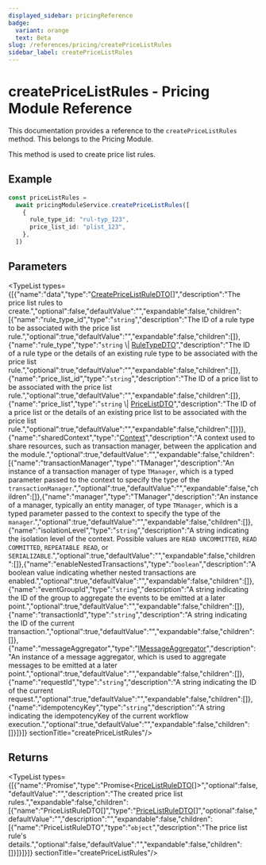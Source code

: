 ```yaml
---
displayed_sidebar: pricingReference
badge:
  variant: orange
  text: Beta
slug: /references/pricing/createPriceListRules
sidebar_label: createPriceListRules
---
```



# createPriceListRules - Pricing Module Reference

This documentation provides a reference to the `createPriceListRules` method. This belongs to the Pricing Module.

This method is used to create price list rules.

## Example

```ts
const priceListRules =
  await pricingModuleService.createPriceListRules([
    {
      rule_type_id: "rul-typ_123",
      price_list_id: "plist_123",
    },
  ])
```

## Parameters

<TypeList types={[{"name":"data","type":"[CreatePriceListRuleDTO](../../interfaces/pricing.CreatePriceListRuleDTO.mdx)[]","description":"The price list rules to create.","optional":false,"defaultValue":"","expandable":false,"children":[{"name":"rule_type_id","type":"`string`","description":"The ID of a rule type to be associated with the price list rule.","optional":true,"defaultValue":"","expandable":false,"children":[]},{"name":"rule_type","type":"`string` \\| [RuleTypeDTO](../../interfaces/pricing.RuleTypeDTO.mdx)","description":"The ID of a rule type or the details of an existing rule type to be associated with the price list rule.","optional":true,"defaultValue":"","expandable":false,"children":[]},{"name":"price_list_id","type":"`string`","description":"The ID of a price list to be associated with the price list rule.","optional":true,"defaultValue":"","expandable":false,"children":[]},{"name":"price_list","type":"`string` \\| [PriceListDTO](../../interfaces/pricing.PriceListDTO.mdx)","description":"The ID of a price list or the details of an existing price list to be associated with the price list rule.","optional":true,"defaultValue":"","expandable":false,"children":[]}]},{"name":"sharedContext","type":"[Context](../../interfaces/pricing.Context.mdx)","description":"A context used to share resources, such as transaction manager, between the application and the module.","optional":true,"defaultValue":"","expandable":false,"children":[{"name":"transactionManager","type":"TManager","description":"An instance of a transaction manager of type `TManager`, which is a typed parameter passed to the context to specify the type of the `transactionManager`.","optional":true,"defaultValue":"","expandable":false,"children":[]},{"name":"manager","type":"TManager","description":"An instance of a manager, typically an entity manager, of type `TManager`, which is a typed parameter passed to the context to specify the type of the `manager`.","optional":true,"defaultValue":"","expandable":false,"children":[]},{"name":"isolationLevel","type":"`string`","description":"A string indicating the isolation level of the context. Possible values are `READ UNCOMMITTED`, `READ COMMITTED`, `REPEATABLE READ`, or `SERIALIZABLE`.","optional":true,"defaultValue":"","expandable":false,"children":[]},{"name":"enableNestedTransactions","type":"`boolean`","description":"A boolean value indicating whether nested transactions are enabled.","optional":true,"defaultValue":"","expandable":false,"children":[]},{"name":"eventGroupId","type":"`string`","description":"A string indicating the ID of the group to aggregate the events to be emitted at a later point.","optional":true,"defaultValue":"","expandable":false,"children":[]},{"name":"transactionId","type":"`string`","description":"A string indicating the ID of the current transaction.","optional":true,"defaultValue":"","expandable":false,"children":[]},{"name":"messageAggregator","type":"[IMessageAggregator](../../interfaces/pricing.IMessageAggregator.mdx)","description":"An instance of a message aggregator, which is used to aggregate messages to be emitted at a later point.","optional":true,"defaultValue":"","expandable":false,"children":[]},{"name":"requestId","type":"`string`","description":"A string indicating the ID of the current request.","optional":true,"defaultValue":"","expandable":false,"children":[]},{"name":"idempotencyKey","type":"`string`","description":"A string indicating the idempotencyKey of the current workflow execution.","optional":true,"defaultValue":"","expandable":false,"children":[]}]}]}  sectionTitle="createPriceListRules"/>

## Returns

<TypeList types={[{"name":"Promise","type":"Promise&#60;[PriceListRuleDTO](../../interfaces/pricing.PriceListRuleDTO.mdx)[]&#62;","optional":false,"defaultValue":"","description":"The created price list rules.","expandable":false,"children":[{"name":"PriceListRuleDTO[]","type":"[PriceListRuleDTO](../../interfaces/pricing.PriceListRuleDTO.mdx)[]","optional":false,"defaultValue":"","description":"","expandable":false,"children":[{"name":"PriceListRuleDTO","type":"`object`","description":"The price list rule's details.","optional":false,"defaultValue":"","expandable":false,"children":[]}]}]}]}  sectionTitle="createPriceListRules"/>
